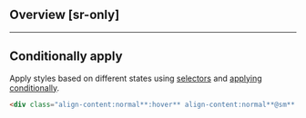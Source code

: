 ## Overview [sr-only]
<Overview/>

---

## Conditionally apply
Apply styles based on different states using [selectors](/guide/state-selectors) and [applying conditionally](/guide/applying-conditionally).
```html
<div class="align-content:normal**:hover** align-content:normal**@sm** align-content:normal**@dark** align-content:normal**@print**">…</div>
```

